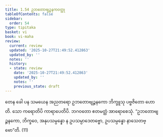 ```yaml
---
title: 1.54 ဥဘတောဗျဉ္ဇနကဝတ္ထု
tableOfContents: false
sidebar:
  order: 54
type: tipitaka
basket: vi
book: vi-maha
review:
  current: review
  updated: '2025-10-27T21:49:52.412863'
  updated_by: ''
  notes: ''
  history:
  - state: review
    date: '2025-10-27T21:49:52.412863'
    updated_by: ''
    notes: ''
    previous_state: draft
---
```



<ReviewStatus review={frontmatter.review} showDetails={true} />

<HypothesisAnnotation frontmatter={frontmatter} />

<DynamicBreadcrumb />

<Division number="116" book="vi-maha" e="ch" v="3" p="124">

<Paragraph number="490" book="vi-maha">
တေန ခေါ ပန သမယေန အညတရော ဥဘတောဗျဉ္ဇနကော ဘိက္ခူသု ပဗ္ဗဇိတော ဟောတိ. သော ကရောတိပိ ကာရာပေတိပိ. ဘဂဝတော ဧတမတ္ထံ အာရောစေသုံ. “ဥဘတောဗျဉ္ဇနကော, ဘိက္ခဝေ, အနုပသမ္ပန္နော န ဥပသမ္ပာဒေတဗ္ဗော, ဥပသမ္ပန္နော နာသေတဗ္ဗော”တိ. (11)
</Paragraph>
</Division>